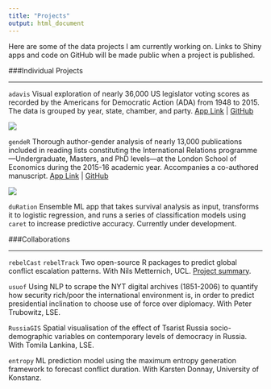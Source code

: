 ```yaml
---
title: "Projects"
output: html_document
---
```


Here are some of the data projects I am currently working on. Links to Shiny apps and code on GitHub will be made public when a project is published.


###Individual Projects

***

`adavis` Visual exploration of nearly 36,000 US legislator voting scores as recorded by the Americans for Democratic Action (ADA) from 1948 to 2015. The data is grouped by year, state, chamber, and party. [App Link](https://gokhan.shinyapps.io/adavis/) |  [GitHub](https://github.com/ciflikli/adavis)

![](/img/statebins.png)

`gendeR` Thorough author-gender analysis of nearly 13,000 publications included in reading lists constituting the International Relations programme---Undergraduate, Masters, and PhD levels---at the London School of Economics during the 2015-16 academic year. Accompanies a co-authored manuscript. [App Link](https://gokhan.shinyapps.io/gender/) |  [GitHub](https://github.com/ciflikli/gender)

![](/img/sunburst.png)

`duRation` Ensemble ML app that takes survival analysis as input, transforms it to logistic regression, and runs a series of classification models using `caret` to increase predictive accuracy. Currently under development.

###Collaborations

***

`rebelCast` `rebelTrack` Two open-source R packages to predict global conflict escalation patterns. With Nils Metternich, UCL. [Project summary](http://www.ucl.ac.uk/political-science/research/projects/predicting-escalation-conflict).

`usuof` Using NLP to scrape the NYT digital archives (1851-2006) to quantify how security rich/poor the international environment is, in order to predict presidential inclination to choose use of force over diplomacy. With Peter Trubowitz, LSE.

`RussiaGIS` Spatial visualisation of the effect of Tsarist Russia socio-demographic variables on contemporary levels of democracy in Russia. With Tomila Lankina, LSE.

`entropy` ML prediction model using the maximum entropy generation framework to forecast conflict duration. With Karsten Donnay, University of Konstanz.